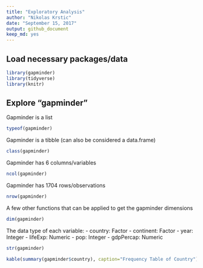 ```yaml
---
title: "Exploratory Analysis"
author: "Nikolas Krstic"
date: "September 15, 2017"
output: github_document
keep_md: yes
---
```


## Load necessary packages/data

```r
library(gapminder)
library(tidyverse)
library(knitr)
```

## Explore "gapminder"


Gapminder is a list
```r
typeof(gapminder)
```

Gapminder is a tibble (can also be considered a data.frame)
```r
class(gapminder)
```

Gapminder has 6 columns/variables
```r
ncol(gapminder)
```

Gapminder has 1704 rows/observations
```r
nrow(gapminder)
```

A few other functions that can be applied to get the gapminder dimensions
```r
dim(gapminder)
```

The data type of each variable:
- country: Factor
- continent: Factor
- year: Integer
- lifeExp: Numeric
- pop: Integer
- gdpPercap: Numeric

```r
str(gapminder)
```


```r
kable(summary(gapminder$country), caption="Frequency Table of Country")
```











